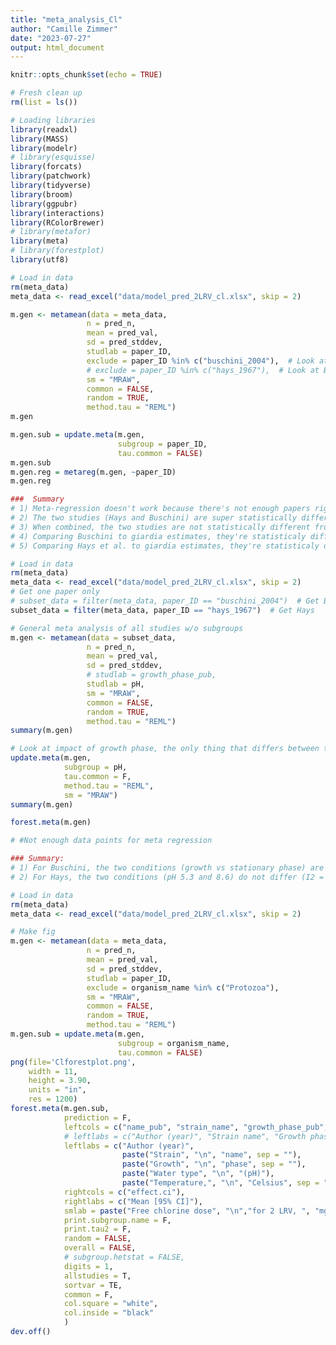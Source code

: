 ```yaml
---
title: "meta_analysis_Cl"
author: "Camille Zimmer"
date: "2023-07-27"
output: html_document
---
```


```r
knitr::opts_chunk$set(echo = TRUE)

# Fresh clean up
rm(list = ls())

# Loading libraries
library(readxl)
library(MASS)
library(modelr)
# library(esquisse)
library(forcats)
library(patchwork)
library(tidyverse)
library(broom)
library(ggpubr)
library(interactions)
library(RColorBrewer)
# library(metafor)
library(meta)
# library(forestplot)
library(utf8)

```

```r
# Load in data
rm(meta_data)
meta_data <- read_excel("data/model_pred_2LRV_cl.xlsx", skip = 2)

m.gen <- metamean(data = meta_data,
                 n = pred_n,
                 mean = pred_val,
                 sd = pred_stddev,
                 studlab = paper_ID,
                 exclude = paper_ID %in% c("buschini_2004"),  # Look at Hays only
                 # exclude = paper_ID %in% c("hays_1967"),  # Look at Buschini only
                 sm = "MRAW",
                 common = FALSE,
                 random = TRUE, 
                 method.tau = "REML")
m.gen

m.gen.sub = update.meta(m.gen,
                        subgroup = paper_ID, 
                        tau.common = FALSE)
m.gen.sub
m.gen.reg = metareg(m.gen, ~paper_ID)
m.gen.reg

###  Summary
# 1) Meta-regression doesn't work because there's not enough papers right now  ### 
# 2) The two studies (Hays and Buschini) are super statistically different (p = 0, I2 = 99.9%)
# 3) When combined, the two studies are not statistically different from the estimates for Giardia, but that's only because the CI is massive
# 4) Comparing Buschini to giardia estimates, they're statisticaly different (p < 0.0001), with a mean difference of 12525.3 mg min/L (i.e., Buschini is way larger)
# 5) Comparing Hays et al. to giardia estimates, they're statisticaly different (p < 0.0001), with a mean difference of 34.5 mg min/L (i.e., giardia is way larger)


```

```r
# Load in data
rm(meta_data)
meta_data <- read_excel("data/model_pred_2LRV_cl.xlsx", skip = 2)
# Get one paper only
# subset_data = filter(meta_data, paper_ID == "buschini_2004")  # Get Buschini
subset_data = filter(meta_data, paper_ID == "hays_1967")  # Get Hays

# General meta analysis of all studies w/o subgroups
m.gen <- metamean(data = subset_data,
                 n = pred_n,
                 mean = pred_val,
                 sd = pred_stddev,
                 # studlab = growth_phase_pub,
                 studlab = pH,
                 sm = "MRAW",
                 common = FALSE,
                 random = TRUE, 
                 method.tau = "REML")
summary(m.gen)

# Look at impact of growth phase, the only thing that differs between the two effect sizes
update.meta(m.gen,
            subgroup = pH,
            tau.common = F,
            method.tau = "REML",
            sm = "MRAW")
summary(m.gen)

forest.meta(m.gen)

# #Not enough data points for meta regression

### Summary:
# 1) For Buschini, the two conditions (growth vs stationary phase) are statistically different (I2 = 98.6%, p < 0.0001)
# 2) For Hays, the two conditions (pH 5.3 and 8.6) do not differ (I2 = 0.0%, p = 0.6236)

```


```r
# Load in data
rm(meta_data)
meta_data <- read_excel("data/model_pred_2LRV_cl.xlsx", skip = 2)

# Make fig
m.gen <- metamean(data = meta_data,
                 n = pred_n,
                 mean = pred_val,
                 sd = pred_stddev,
                 studlab = paper_ID,
                 exclude = organism_name %in% c("Protozoa"),
                 sm = "MRAW",
                 common = FALSE,
                 random = TRUE, 
                 method.tau = "REML")
m.gen.sub = update.meta(m.gen,
                        subgroup = organism_name, 
                        tau.common = FALSE)
png(file='Clforestplot.png', 
    width = 11, 
    height = 3.90,
    units = "in", 
    res = 1200)
forest.meta(m.gen.sub, 
            prediction = F, 
            leftcols = c("name_pub", "strain_name", "growth_phase_pub", "water_type_pub", "temp_C"), 
            # leftlabs = c("Author (year)", "Strain name", "Growth phase", "Water type (pH)", "Temperature, Celsius"), 
            leftlabs = c("Author (year)",
                         paste("Strain", "\n", "name", sep = ""),
                         paste("Growth", "\n", "phase", sep = ""),
                         paste("Water type", "\n", "(pH)"), 
                         paste("Temperature,", "\n", "Celsius", sep = "")), 
            rightcols = c("effect.ci"),
            rightlabs = c("Mean [95% CI]"),
            smlab = paste("Free chlorine dose", "\n","for 2 LRV, ", "mg", '\u2022', "min/L", sep = ""),
            print.subgroup.name = F,
            print.tau2 = F, 
            random = FALSE,
            overall = FALSE,
            # subgroup.hetstat = FALSE, 
            digits = 1, 
            allstudies = T, 
            sortvar = TE,
            common = F, 
            col.square = "white",
            col.inside = "black"
            )
dev.off() 


```

